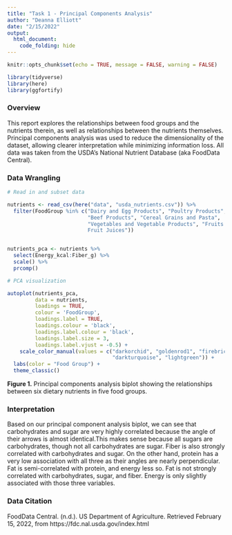```yaml
---
title: "Task 1 - Principal Components Analysis"
author: "Deanna Elliott"
date: "2/15/2022"
output: 
  html_document:
    code_folding: hide
---
```


```r
knitr::opts_chunk$set(echo = TRUE, message = FALSE, warning = FALSE)

library(tidyverse)
library(here)
library(ggfortify)
```

### Overview

This report explores the relationships between food groups and the nutrients therein, as well as relationships between the nutrients themselves. Principal components analysis was used to reduce the dimensionality of the dataset, allowing clearer interpretation while minimizing information loss. All data was taken from the USDA's National Nutrient Database (aka FoodData Central).

### Data Wrangling

```r

# Read in and subset data

nutrients <- read_csv(here("data", "usda_nutrients.csv")) %>% 
  filter(FoodGroup %in% c("Dairy and Egg Products", "Poultry Products",
                          "Beef Products", "Cereal Grains and Pasta",
                          "Vegetables and Vegetable Products", "Fruits and 
                          Fruit Juices"))


nutrients_pca <- nutrients %>% 
  select(Energy_kcal:Fiber_g) %>% 
  scale() %>% 
  prcomp()

```

```r

# PCA visualization

autoplot(nutrients_pca,
         data = nutrients, 
         loadings = TRUE,
         colour = 'FoodGroup',
         loadings.label = TRUE,
         loadings.colour = 'black',
         loadings.label.colour = 'black',
         loadings.label.size = 3,
         loadings.label.vjust = -0.5) +
    scale_color_manual(values = c("darkorchid", "goldenrod1", "firebrick3",
                                  "darkturquoise", "lightgreen")) +
  labs(color = "Food Group") +
  theme_classic()
```

**Figure 1.** Principal components analysis biplot showing the relationships between six dietary nutrients in five food groups.


### Interpretation
Based on our principal component analysis biplot, we can see that carbohydrates and sugar are very highly correlated because the angle of their arrows is almost identical.This makes sense because all sugars are carbohydrates, though not all carbohydrates are sugar. Fiber is also strongly correlated with carbohydrates and sugar. On the other hand, protein has a very low association with all three as their angles are nearly perpendicular. Fat is semi-correlated with protein, and energy less so. Fat is not strongly correlated with carbohydrates, sugar, and fiber. Energy is only slightly associated with those three variables.

### Data Citation
FoodData Central. (n.d.). US Department of Agriculture. Retrieved February 15, 2022, from https://fdc.nal.usda.gov/index.html











